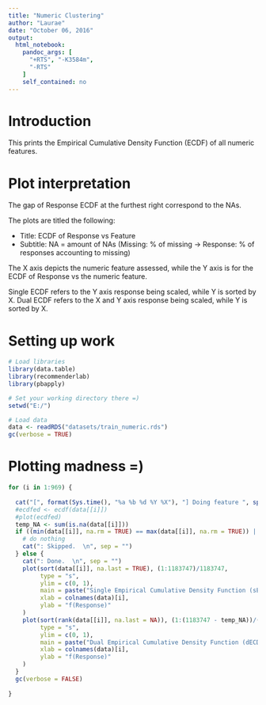```yaml
---
title: "Numeric Clustering"
author: "Laurae"
date: "October 06, 2016"
output:
  html_notebook:
    pandoc_args: [
      "+RTS", "-K3584m",
      "-RTS"
    ]
    self_contained: no
---
```


# Introduction

This prints the Empirical Cumulative Density Function (ECDF) of all numeric features.

# Plot interpretation

The gap of Response ECDF at the furthest right correspond to the NAs.

The plots are titled the following:

* Title: ECDF of Response vs Feature
* Subtitle: NA = amount of NAs (Missing: % of missing -> Response: % of responses accounting to missing)

The X axis depicts the numeric feature assessed, while the Y axis is for the ECDF of Response vs the numeric feature.

Single ECDF refers to the Y axis response being scaled, while Y is sorted by X.
Dual ECDF refers to the X and Y axis response being scaled, while Y is sorted by X.

# Setting up work

```r
# Load libraries
library(data.table)
library(recommenderlab)
library(pbapply)

# Set your working directory there =)
setwd("E:/")

# Load data
data <- readRDS("datasets/train_numeric.rds")
gc(verbose = TRUE)
```

# Plotting madness =)

```r
for (i in 1:969) {
  
  cat("[", format(Sys.time(), "%a %b %d %Y %X"), "] Doing feature ", sprintf("%03d", i), " (", colnames(data)[i], ")...", sep = "")
  #ecdfed <- ecdf(data[[i]])
  #plot(ecdfed)
  temp_NA <- sum(is.na(data[[i]]))
  if ((min(data[[i]], na.rm = TRUE) == max(data[[i]], na.rm = TRUE)) | (sum(is.na(data[[i]])) == 1183747)) {
    # do nothing
    cat(": Skipped.  \n", sep = "")
  } else {
    cat(": Done.  \n", sep = "")
    plot(sort(data[[i]], na.last = TRUE), (1:1183747)/1183747,
         type = "s",
         ylim = c(0, 1),
         main = paste("Single Empirical Cumulative Density Function (sECDF) of Response vs ", colnames(data)[i], "\nNA = ", temp_NA, " (Missing: ", sprintf("%05.2f", 100 * temp_NA / 1183747), "% -> Response: ", sprintf("%05.2f", 100 * sum(data$Response[is.na(data[[i]])]) / 6879), "%)", sep = ""),
         xlab = colnames(data)[i],
         ylab = "f(Response)"
    )
    plot(sort(rank(data[[i]], na.last = NA)), (1:(1183747 - temp_NA))/(1183747 - temp_NA),
         type = "s",
         ylim = c(0, 1),
         main = paste("Dual Empirical Cumulative Density Function (dECDF) of Response vs ", colnames(data)[i], "\nNA = ", temp_NA, " (Missing: ", sprintf("%05.2f", 100 * temp_NA / 1183747), "% -> Response: ", sprintf("%05.2f", 100 * sum(data$Response[is.na(data[[i]])]) / 6879), "%)", sep = ""),
         xlab = colnames(data)[i],
         ylab = "f(Response)"
    )
  }
  gc(verbose = FALSE)
  
}
```
